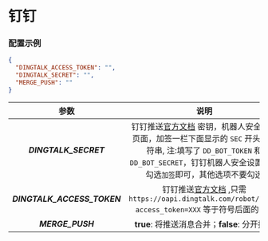 
<Cards>
  <Card
    title="BARK"
    href="/settings/notify/bark"
  />
  <Card
    title="CoolPush"
    href="/settings/notify/coolpush"
  />
  <Card
    title="钉钉"
    href="/settings/notify/dingtalk"
  />
  <Card
    title="飞书"
    href="/settings/notify/feishu"
  />
  <Card
    title="PushPlus"
    href="/settings/notify/pushplus"
  />
  <Card
    title="Qmsg 酱"
    href="/settings/notify/qmsg"
  />
  <Card
    title="企业微信应用消息"
    href="/settings/notify/qywx"
  />
  <Card
    title="企业微信群机器人"
    href="/settings/notify/qywxrobot"
  />
  <Card
    title="Server 酱"
    href="/settings/notify/server"
  />
  <Card
    title="Telegram"
    href="/settings/notify/telegram"
  />
  <Card
    title="Server 酱 TURBO"
    href="/settings/notify/turbo"
  />
  <Card
    title="Ntfy"
    href="/settings/notify/ntfy"
  />
  <Card
    title="Gotify"
    href="/settings/notify/gotify"
  />
</Cards>

# 钉钉

### 配置示例

```json filename="config.json" copy
{
  "DINGTALK_ACCESS_TOKEN": "",
  "DINGTALK_SECRET": "",
  "MERGE_PUSH": ""
}
```

|            参数             |                                                                                                                     说明                                                                                                                      |
| :-------------------------: | :-------------------------------------------------------------------------------------------------------------------------------------------------------------------------------------------------------------------------------------------: |
|    _**DINGTALK_SECRET**_    | 钉钉推送[官方文档](https://ding-doc.dingtalk.com/doc#/serverapi2/qf2nxq) 密钥，机器人安全设置页面，加签一栏下面显示的 `SEC` 开头的字符串, 注:填写了 `DD_BOT_TOKEN` 和 `DD_BOT_SECRET`，钉钉机器人安全设置只需勾选`加签`即可，其他选项不要勾选 |
| _**DINGTALK_ACCESS_TOKEN**_ |                                          钉钉推送[官方文档](https://ding-doc.dingtalk.com/doc#/serverapi2/qf2nxq) ,只需 `https://oapi.dingtalk.com/robot/send?access_token=XXX` 等于符号后面的 `XXX`                                          |
|      _**MERGE_PUSH**_       |                                                                                                 **true**: 将推送消息合并；**false**: 分开推送                                                                                                 |
